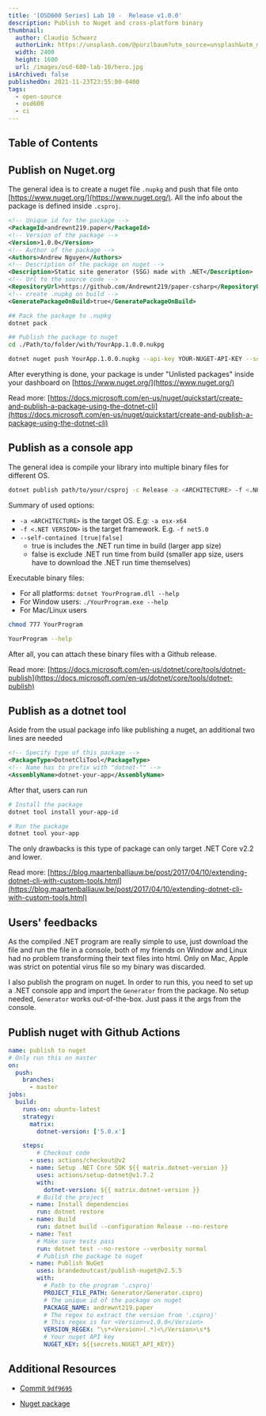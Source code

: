 ```yaml
---
title: '[OSD600 Series] Lab 10 -  Release v1.0.0'
description: Publish to Nuget and cross-platform binary
thumbnail:
  author: Claudio Schwarz
  authorLink: https://unsplash.com/@purzlbaum?utm_source=unsplash&utm_medium=referral&utm_content=creditCopyText
  width: 2400
  height: 1600
  url: /images/osd-600-lab-10/hero.jpg
isArchived: false
publishedOn: 2021-11-23T23:55:00-0400
tags:
  - open-source
  - osd600
  - ci
---
```


## Table of Contents

## Publish on Nuget.org
The general idea is to create a nuget file `.nupkg` and push that file onto [https://www.nuget.org/](https://www.nuget.org/). All the info about the package is defined inside `.csproj`.


```xml
<!-- Unique id for the package -->
<PackageId>andrewnt219.paper</PackageId>
<!-- Version of the package -->
<Version>1.0.0</Version>
<!-- Author of the package -->
<Authors>Andrew Nguyen</Authors>
<!-- Description of the package on nuget -->
<Description>Static site generator (SSG) made with .NET</Description>
<!-- Url to the source code -->
<RepositoryUrl>https://github.com/Andrewnt219/paper-csharp</RepositoryUrl>
<!-- create .nupkg on build -->
<GeneratePackageOnBuild>true</GeneratePackageOnBuild>
```

```bash
## Pack the package to .nupkg
dotnet pack

## Publish the package to nuget
cd ./Path/to/folder/with/YourApp.1.0.0.nukpg

dotnet nuget push YourApp.1.0.0.nupkg --api-key YOUR-NUGET-API-KEY --source https://api.nuget.org/v3/index.json
```

After everything is done, your package is under "Unlisted packages" inside your dashboard on [https://www.nuget.org/](https://www.nuget.org/)

Read more: [https://docs.microsoft.com/en-us/nuget/quickstart/create-and-publish-a-package-using-the-dotnet-cli](https://docs.microsoft.com/en-us/nuget/quickstart/create-and-publish-a-package-using-the-dotnet-cli)


## Publish as a console app
The general idea is compile your library into multiple binary files for different OS.

```bash
dotnet publish path/to/your/csproj -c Release -a <ARCHITECTURE> -f <.NET VERSION>  --self-contained true
```
Summary of used options:
- `-a <ARCHITECTURE>` is the target OS. E.g: `-a osx-x64`
- `-f <.NET VERSION>` is the target framework. E.g. `-f net5.0`
- `--self-contained [true|false]` 
  - true is includes the .NET run time in build (larger app size)
  - false is exclude .NET run time from build (smaller app size, users have to download the .NET run time themselves) 

Executable binary files:
- For all platforms: `dotnet YourProgram.dll --help`
- For Window users: `./YourProgram.exe --help`
- For Mac/Linux users

```bash
chmod 777 YourProgram

YourProgram --help
```

After all, you can attach these binary files with a Github release. 

Read more: [https://docs.microsoft.com/en-us/dotnet/core/tools/dotnet-publish](https://docs.microsoft.com/en-us/dotnet/core/tools/dotnet-publish)

## Publish as a dotnet tool

Aside from the usual package info like publishing a nuget, an additional two lines are needed
```xml
<!-- Specify type of this package -->
<PackageType>DotnetCliTool</PackageType>
<!-- Name has to prefix with "dotnet-"" -->
<AssemblyName>dotnet-your-app</AssemblyName>
```

After that, users can run
```bash
# Install the package
dotnet tool install your-app-id

# Run the package
dotnet tool your-app
```

The only drawbacks is this type of package can only target .NET Core v2.2 and lower.

Read more: [https://blog.maartenballiauw.be/post/2017/04/10/extending-dotnet-cli-with-custom-tools.html](https://blog.maartenballiauw.be/post/2017/04/10/extending-dotnet-cli-with-custom-tools.html)

## Users' feedbacks 

As the compiled .NET program are really simple to use, just download the file and run the file in a console, both of my friends on Window and Linux had no problem transforming their text files into html. Only on Mac, Apple was strict on potential virus file so my binary was discarded.

I also publish the program on nuget. In order to run this, you need to set up a .NET console app and import the `Generator` from the package. No setup needed, `Generator` works out-of-the-box. Just pass it the args from the console.

## Publish nuget with Github Actions
```yml
name: publish to nuget
# Only run this on master
on:
  push:
    branches:
      - master
jobs:
  build:
    runs-on: ubuntu-latest
    strategy:
      matrix:
        dotnet-version: ['5.0.x']

    steps:
        # Checkout code
      - uses: actions/checkout@v2
      - name: Setup .NET Core SDK ${{ matrix.dotnet-version }}
        uses: actions/setup-dotnet@v1.7.2
        with:
          dotnet-version: ${{ matrix.dotnet-version }}
        # Build the project
      - name: Install dependencies
        run: dotnet restore
      - name: Build
        run: dotnet build --configuration Release --no-restore
      - name: Test
        # Make sure tests pass
        run: dotnet test --no-restore --verbosity normal
        # Publish the package to nuget
      - name: Publish NuGet
        uses: brandedoutcast/publish-nuget@v2.5.5
        with:
          # Path to the program '.csproj'
          PROJECT_FILE_PATH: Generator/Generator.csproj
          # The unique id of the package on nuget
          PACKAGE_NAME: andrewnt219.paper
          # The regex to extract the version from '.csproj'
          # This regex is for <Version>v1.0.0</Version>
          VERSION_REGEX: ^\s*<Version>(.*)<\/Version>\s*$
          # Your nuget API key
          NUGET_KEY: ${{secrets.NUGET_API_KEY}}

```

## Additional Resources

- [Commit `9df9695`](https://github.com/Andrewnt219/paper-csharp/commit/9df969511b04350b9e12d17a8583a8385d1ca6a9)

- [Nuget package](https://www.nuget.org/packages/andrewnt219.paper/)
